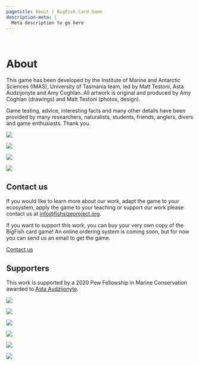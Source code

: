 ```yaml
---
pagetitle: About | BigFish Card Game
description-meta: |
  Meta description to go here
---
```


::: {.column-screen .hero-img .hero-strip-page}
   
:::

# About

::: column-page
This game has been developed by the Institute of Marine and Antarctic Sciences (IMAS), University of Tasmania team, led by Matt Testoni, Asta Audzijonyte and Amy Coghlan. All artwork is original and produced by Amy Coghlan (drawings) and Matt Testoni (photos, design). 

Game testing, advice, interesting facts and many other details have been provided by many researchers, naturalists, students, friends, anglers, divers and game enthusiasts. Thank you.

:::: {.grid .justify-contents-evenly .align-items-center .text-center .spacer-2em}
::: g-col-3
![](../resources/images/pretty-pics/blue-Grouper-1-small.jpg){.headshot} 
:::

::: g-col-3
![](../resources/images/pretty-pics/blue-Grouper-1-small.jpg){.headshot} 
:::

::: g-col-3
![](../resources/images/pretty-pics/blue-Grouper-1-small.jpg){.headshot} 
:::

::: g-col-3
![](../resources/images/pretty-pics/blue-Grouper-1-small.jpg){.headshot} 
:::
::::

## Contact us

If you would like to learn more about our work, adapt the game to your ecosystem, apply the game to your teaching or support our work please contact us at [info@fishsizeproject.org](mailto:info@fishsizeproject.org).

If you want to support this work, you can buy your very own copy of the BigFish card game! An online ordering system is coming soon, but for now you can send us an email to get the game.

<!-- ::: text-center -->
<!-- [How to Buy](/pages/how-to-buy.qmd){.h3 .btn .btn-secondary} -->
<!-- ::: -->

::: text-center
[Contact us](mailto:info@fishsizeproject.org){.h3 .btn .btn-secondary}
:::

## Supporters

This work is supported by a 2020 Pew Fellowship in Marine Conservation awarded to [Asta Audzijonyte](https://discover.utas.edu.au/Asta.Audzijonyte). 

:::: {.grid .justify-contents-evenly .align-items-center .text-center .spacer-2em}
::: g-col-2
![](https://placehold.co/200x200)
:::

::: g-col-2
![](https://placehold.co/200x200)
:::

::: g-col-2
![](https://placehold.co/200x200)
:::

::: g-col-2
![](https://placehold.co/200x200)
:::

::: g-col-2
![](https://placehold.co/200x200)
:::

::: g-col-2
![](https://placehold.co/200x200)
:::
::::

:::
